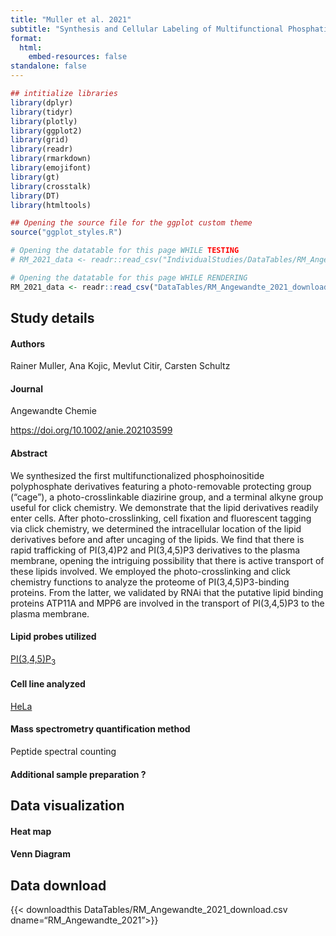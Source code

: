 ```yaml
---
title: "Muller et al. 2021"
subtitle: "Synthesis and Cellular Labeling of Multifunctional Phosphatidylinositol *Bis*- and *Tris*phosphate Derivatives"
format: 
  html:
    embed-resources: false
standalone: false
---
```


```r
## intitialize libraries
library(dplyr)
library(tidyr)
library(plotly)
library(ggplot2)
library(grid)
library(readr)
library(rmarkdown)
library(emojifont)
library(gt)
library(crosstalk)
library(DT)
library(htmltools)

## Opening the source file for the ggplot custom theme
source("ggplot_styles.R")

# Opening the datatable for this page WHILE TESTING
# RM_2021_data <- readr::read_csv("IndividualStudies/DataTables/RM_Angewandte_2021_download.csv")

# Opening the datatable for this page WHILE RENDERING
RM_2021_data <- readr::read_csv("DataTables/RM_Angewandte_2021_download.csv")

```

::: {.callout-note collapse="true"}

## Study details

#### Authors
Rainer Muller, Ana Kojic, Mevlut Citir, Carsten Schultz

#### Journal
Angewandte Chemie

<https://doi.org/10.1002/anie.202103599>{target="_blank"}

#### Abstract

We synthesized the first multifunctionalized phosphoinositide polyphosphate derivatives featuring a photo-removable protecting group (“cage”), a photo-crosslinkable diazirine group, and a terminal alkyne group useful for click chemistry. We demonstrate that the lipid derivatives readily enter cells. After photo-crosslinking, cell fixation and fluorescent tagging via click chemistry, we determined the intracellular location of the lipid derivatives before and after uncaging of the lipids. We find that there is rapid trafficking of PI(3,4)P2 and PI(3,4,5)P3 derivatives to the plasma membrane, opening the intriguing possibility that there is active transport of these lipids involved. We employed the photo-crosslinking and click chemistry functions to analyze the proteome of PI(3,4,5)P3-binding proteins. From the latter, we validated by RNAi that the putative lipid binding proteins ATP11A and MPP6 are involved in the transport of PI(3,4,5)P3 to the plasma membrane.

#### Lipid probes utilized

[PI(3,4,5)P~3~](/LipidProbe/PhosphatidylinositolTrisphosphate.qmd)

#### Cell line analyzed

[HeLa](https://www.atcc.org/products/ccl-2){target="_blank"} 

#### Mass spectrometry quantification method

Peptide spectral counting

#### Additional sample preparation <span class="help-symbol" title="e.g. sub-cellular fractionation, depletion, etc.">?</span>
:::


## Data visualization

#### Heat map

#### Venn Diagram

## Data download


{{< downloadthis DataTables/RM_Angewandte_2021_download.csv dname="RM_Angewandte_2021">}}


